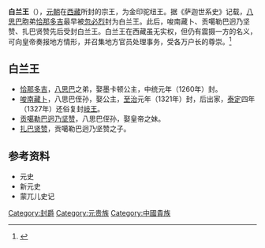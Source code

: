 '''白兰王'''（{{bo|z=པའི་ལེན་དབང།|w=pa'i len dbang}}），[[元朝|元朝]]在[[西藏|西藏]]所封的宗王，为金印驼纽王。据《萨迦世系史》记载，[[八思巴|八思巴]]胞弟[[恰那多吉|恰那多吉]]最早被[[忽必烈|忽必烈]]封为白兰王。此后，唆南藏卜、贡噶勒巴迥乃坚赞、扎巴贤赞先后受封白兰王。白兰王在西藏虽无实权，但仍有震摄一方的名义，可向皇帝奏报地方情形，并召集地方官员处理事务，受各万户长的尊崇。<ref>{{cite book|title=《藏族大词典》|author=丹珠昂奔、周润年、莫福山、李双剑|year=2003|publisher=甘肃人民出版社}}</ref>

== 白兰王 ==
*[[恰那多吉|恰那多吉]]，[[八思巴|八思巴]]之弟，娶墨卡顿公主，中统元年（1260年）封。
*[[唆南藏卜|唆南藏卜]]，八思巴侄孙，娶公主，[[至治_(元朝)|至治]]元年（1321年）封，后出家，[[泰定_(元朝)|泰定]]四年（1327年）还俗复封[[岐王|岐王]]。
*[[贡噶勒巴迥乃坚赞|贡噶勒巴迥乃坚赞]]，八思巴侄孙，娶皇帝之妹。
*[[扎巴贤赞|扎巴贤赞]]，贡噶勒巴迥乃坚赞之子。

==参考资料==
*元史
*新元史
*蒙兀儿史记
{{reflist}}

{{元朝藩王}}

[[Category:封爵|Category:封爵]]
[[Category:元贵族|Category:元贵族]]
[[Category:中國貴族|Category:中國貴族]]